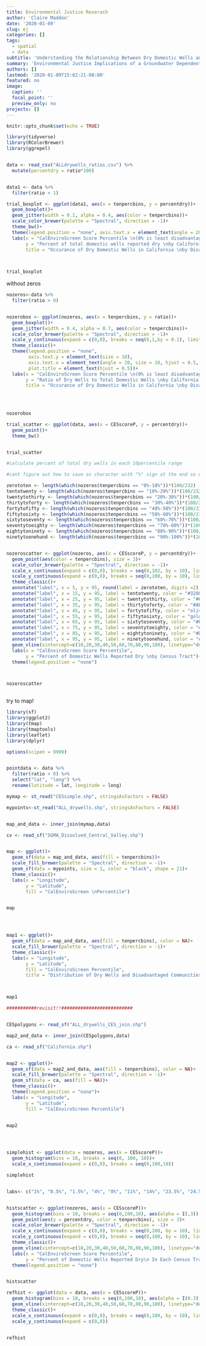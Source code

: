 ```yaml
---
title: Environmental Justice Reserach
author: 'Claire Madden'
date: '2020-01-09'
slug: ej
categories: []
tags:
  - spatial
  - data
subtitle: 'Understanding the Relationship Between Dry Domestic Wells and Disadvantaged Communities in the Central Valley, CA'
summary: 'Environmental Justice Implications of a Groundwater Dependent Domestic Water Supply'
authors: []
lastmod: '2020-01-09T15:02:21-08:00'
featured: no
image:
  caption: ''
  focal_point: ''
  preview_only: no
projects: []
---
```



```r
knitr::opts_chunk$set(echo = TRUE)
```



```r

library(tidyverse)
library(RColorBrewer)
library(ggrepel)


data <- read_csv("ALLdrywells_ratios.csv") %>%
  mutate(percentdry = ratio*100)


data1 <- data %>% 
  filter(ratio < 1)

```


```r

trial_boxplot <- ggplot(data1, aes(x = tenpercbins, y = percentdry))+
  geom_boxplot()+
  geom_jitter(width = 0.1, alpha = 0.4, aes(color = tenpercbins))+
  scale_color_brewer(palette = "Spectral", direction = -1)+
  theme_bw()+
  theme(legend.position = "none", axis.text.x = element_text(angle = 20, size = 8, hjust = 1))+
  labs(x = "CalEnviroScreen Score Percentile \n(0% is least disadvantaged, 100% is most disadvantaged)", 
       y = "Percent of total domestic wells reported dry \nby California census tract", 
       title = "Occurance of Dry Domestic Wells in California \nby Disadvantaged Community Score")
  


trial_boxplot
```






without zeros

```r



nozeros<-data %>% 
  filter(ratio > 0)


nozerobox <- ggplot(nozeros, aes(x = tenpercbins, y = ratio))+
  geom_boxplot()+
  geom_jitter(width = 0.4, alpha = 0.7, aes(color = tenpercbins))+
  scale_color_brewer(palette = "Spectral", direction = -1)+
  scale_y_continuous(expand = c(0,0), breaks = seq(0,1,by = 0.1), limits = c(0,1))+
  theme_classic()+
  theme(legend.position = "none", 
        axis.text.y = element_text(size = 10),
        axis.text.x = element_text(angle = 20, size = 10, hjust = 0.5, vjust = 0.8), 
        plot.title = element_text(hjust = 0.5))+
  labs(x = "CalEnviroScreen Score Percentile \n(0% is least disadvantaged, 100% is most disadvantaged)", 
       y = "Ratio of Dry Wells to Total Domestic Wells \nby California Census Tract", 
       title = "Occurance of Dry Domestic Wells in California \nby Disadvantaged Community Rank")
  
  


nozerobox
```



```r

trial_scatter <- ggplot(data, aes(x = CESscoreP, y = percentdry))+
  geom_point()+
  theme_bw()


trial_scatter
```

```r

#calculate percent of total dry wells in each 10percentile range

#cant figure out how to save as character with "%" sign at the end so will have to manually input each percentage to the labels below

zerototen <- length(which(nozeros$tenpercbins == "0%-10%"))*(100/232)
tentotwenty <- length(which(nozeros$tenpercbins == "10%-20%"))*(100/232)
twentytothirty <- length(which(nozeros$tenpercbins == "20%-30%"))*(100/232)
thirtytoforty <- length(which(nozeros$tenpercbins == "30%-40%"))*(100/232)
fortytofifty <- length(which(nozeros$tenpercbins == "40%-50%"))*(100/232)
fiftytosixty <- length(which(nozeros$tenpercbins == "50%-60%"))*(100/232)
sixtytoseventy <- length(which(nozeros$tenpercbins == "60%-70%"))*(100/232)
seventytoeighty <- length(which(nozeros$tenpercbins == "70%-80%"))*(100/232)
eightytoninety <- length(which(nozeros$tenpercbins == "80%-90%"))*(100/232)
ninetytoonehund <- length(which(nozeros$tenpercbins == "90%-100%"))*(100/232)
```



```r
```


```r
nozeroscatter <- ggplot(nozeros, aes(x = CESscoreP, y = percentdry))+
  geom_point(aes(color = tenpercbins), size = 3)+
  scale_color_brewer(palette = "Spectral", direction = -1)+
  scale_x_continuous(expand = c(0,0), breaks = seq(0,102, by = 10), limits = c(0,102))+
  scale_y_continuous(expand = c(0,0), breaks = seq(0,100, by = 10), limits = c(0,100))+
  theme_classic()+
  annotate("label", x = 5, y = 95, round(label = zerototen, digits =2), color = "#5E4FA2", size = 6)+
  annotate("label", x = 15, y = 95, label = tentotwenty, color = "#3288BD", size = 6)+
  annotate("label", x = 25, y = 95, label = twentytothirty, color = "#66C2A5", size = 6)+
  annotate("label", x = 35, y = 95, label = thirtytoforty, color = "#ABDDA4", size = 6)+
  annotate("label", x = 45, y = 95, label = fortytofifty, color = "olivedrab3", size = 6)+
  annotate("label", x = 55, y = 95, label = fiftytosixty, color = "gold", size = 6)+
  annotate("label", x = 65, y = 95, label = sixtytoseventy, color = "#FDAE61", size = 6)+
  annotate("label", x = 75, y = 95, label = seventytoeighty, color = "#F46D43", size = 6)+
  annotate("label", x = 85, y = 95, label = eightytoninety, color = "#D53E4F", size = 6)+
  annotate("label", x = 95, y = 95, label = ninetytoonehund, color = "#9E0142", size = 6)+
  geom_vline(xintercept=c(10,20,30,40,50,60,70,80,90,100), linetype="dotted", color = "grey30")+
  labs(x = "CalEnviroScreen Score Percentile",
       y = "Percent of Domestic Wells Reported Dry \nby Census Tract")+
  theme(legend.position = "none")



nozeroscatter
```


```r
```



try to map!


```r


library(sf)
library(ggplot2)
library(tmap)
library(tmaptools)
library(leaflet)
library(dplyr)

options(scipen = 9999)


pointdata <- data %>% 
  filter(ratio > 0) %>% 
  select("lat", "long") %>% 
  rename(latitude = lat, longitude = long)

mymap <- st_read("CESsimple.shp", stringsAsFactors = FALSE) 

mypoints<-st_read("ALL_drywells.shp", stringsAsFactors = FALSE)


map_and_data <- inner_join(mymap,data)

cv <- read_sf("SGMA_Dissolved_Central_Valley.shp")


map <- ggplot()+
  geom_sf(data = map_and_data, aes(fill = tenpercbins))+
  scale_fill_brewer(palette = "Spectral", direction = -1)+
  geom_sf(data = mypoints, size = 1, color = "black", shape = 21)+
  theme_classic()+
  labs(x = "Longitude",
       y = "Latitude",
       fill = "CalEnviroScreen \nPercentile")


map





```












```r


map1 <- ggplot()+
  geom_sf(data = map_and_data, aes(fill = tenpercbins), color = NA)+
  scale_fill_brewer(palette = "Spectral", direction = -1)+
  theme_classic()+
  labs(x = "Longitude",
       y = "Latitude",
       fill = "CalEnviroScreen Percentile",
       title = "Distribution of Dry Wells and Disadvantaged Communities in California")



map1

```




```r
###########revisit!!##########################


CESpolygons <- read_sf("ALL_drywells_CES_join.shp")

map2_and_data <- inner_join(CESpolygons,data)

ca <- read_sf("California.shp")


map2 <- ggplot()+
  geom_sf(data = map2_and_data, aes(fill = tenpercbins), color = NA)+
  scale_fill_brewer(palette = "Spectral", direction = -1)+
  geom_sf(data = ca, aes(fill = NA))+
  theme_classic()+
  theme(legend.position = "none")+
  labs(x = "Longitude",
       y = "Latitude",
       fill = "CalEnviroScreen Percentile")


map2





```

```r

simplehist <- ggplot(data = nozeros, aes(x = CESscoreP))+
  geom_histogram(bins = 10, breaks = seq(0, 100, 10))+
  scale_x_continuous(expand = c(0,0), breaks = seq(0,100,10))

simplehist


labs<- c("1%", "0.5%", "1.5%", "4%", "8%", "11%", "14%", "23.5%", "24.5%", "12%")


histscatter <- ggplot(nozeros, aes(x = CESscoreP))+
  geom_histogram(bins = 10, breaks = seq(0,100,10), aes(alpha = I(.3)))+
  geom_point(aes(y = percentdry, color = tenpercbins), size = 3)+
  scale_color_brewer(palette = "Spectral", direction = -1)+
  scale_x_continuous(expand = c(0,0), breaks = seq(0,100, by = 10), limits = c(0,100))+
  scale_y_continuous(expand = c(0,0), breaks = seq(0,100, by = 10), limits = c(0,100), sec.axis = sec_axis(~. *0.5, name = "Percent of Census Tracts With\nAt Least One Reported Dry Well (bars)"))+
  theme_classic()+
  geom_vline(xintercept=c(10,20,30,40,50,60,70,80,90,100), linetype="dotted", color = "grey30")+
  labs(x = "CalEnviroScreen Score Percentile",
       y = "Percent of Domestic Wells Reported Dry\n In Each Census Tract (points)")+
  theme(legend.position = "none")


histscatter


```




```r


refhist <- ggplot(data = data, aes(x = CESscoreP))+
  geom_histogram(bins = 10, breaks = seq(0,100,10), aes(alpha = I(0.3)))+
  geom_vline(xintercept=c(10,20,30,40,50,60,70,80,90,100), linetype="dotted", color = "grey30")+
  theme_classic()+
  scale_x_continuous(expand = c(0,0), breaks = seq(0,100, by = 10), limits = c(0,100))+
  scale_y_continuous(expand = c(0,0))


refhist

```


